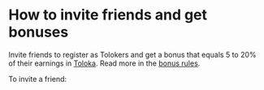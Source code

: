 # How to invite friends and get bonuses

Invite friends to register as Tolokers and get a bonus that equals 5 to 20% of their earnings in [Toloka](https://toloka.ai/tolokers/en/). Read more in the [bonus rules](../referal-rules).

To invite a friend:
